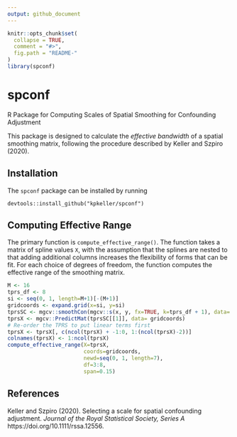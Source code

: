 ```yaml
---
output: github_document
---
```


<!-- README.md is generated from README.Rmd. Please edit that file -->

```r
knitr::opts_chunk$set(
  collapse = TRUE,
  comment = "#>",
  fig.path = "README-"
)
library(spconf)
```


# spconf

R Package for Computing Scales of Spatial Smoothing for Confounding Adjustment

This package is designed to calculate the *effective bandwidth* of a spatial smoothing matrix, following the procedure described by Keller and Szpiro (2020).


## Installation

The `spconf` package can be installed by running
```
devtools::install_github("kpkeller/spconf")
```

## Computing Effective Range

The primary function is `compute_effective_range()`. The function takes a matrix of spline values `X`, with the assumption that the splines are nested to that adding additional columns increases the flexibility of forms that can be fit.  For each choice of degrees of freedom, the function computes the effective range of the smoothing matrix.


```r
M <- 16
tprs_df <- 8
si <- seq(0, 1, length=M+1)[-(M+1)]
gridcoords <- expand.grid(x=si, y=si)
tprsSC <- mgcv::smoothCon(mgcv::s(x, y, fx=TRUE, k=tprs_df + 1), data= gridcoords)
tprsX <- mgcv::PredictMat(tprsSC[[1]], data= gridcoords)
# Re-order the TPRS to put linear terms first
tprsX <- tprsX[, c(ncol(tprsX) + -1:0, 1:(ncol(tprsX)-2))]
colnames(tprsX) <- 1:ncol(tprsX)
compute_effective_range(X=tprsX,
                        coords=gridcoords,
                        newd=seq(0, 1, length=7),
                        df=3:8,
                        span=0.15)
```

## References

Keller and Szpiro (2020). Selecting a scale for spatial confounding adjustment. *Journal of the Royal Statistical Society, Series A*  https://doi.org/10.1111/rssa.12556. 


